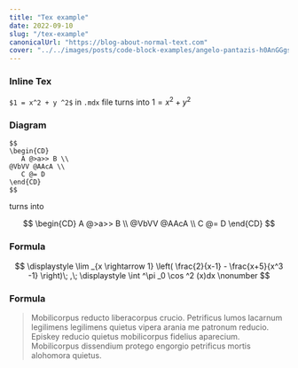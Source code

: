 ```yaml
---
title: "Tex example"
date: 2022-09-10
slug: "/tex-example"
canonicalUrl: "https://blog-about-normal-text.com"
cover: "../../images/posts/code-block-examples/angelo-pantazis-h0AnGGgseio-unsplash.jpg"
---
```



### Inline Tex
` $1 = x^2 + y ^2$ ` in `.mdx` file turns into $1 = x^2 + y ^2$

### Diagram 
```
$$
\begin{CD}
   A @>a>> B \\
@VbVV @AAcA \\
   C @= D
\end{CD}
$$
```
 turns into

$$
\begin{CD}
   A @>a>> B \\
@VbVV @AAcA \\
   C @= D
\end{CD}
$$

### Formula
$$
 \displaystyle \lim _{x \rightarrow 1} \left( \frac{2}{x-1} - \frac{x+5}{x^3 -1} \right)\; ,\;
 \displaystyle \int ^\pi _0 \cos ^2 (x)dx \nonumber
$$

### Formula




> Mobilicorpus reducto liberacorpus crucio. Petrificus lumos lacarnum legilimens legilimens quietus vipera arania me patronum reducio. Episkey reducio quietus mobilicorpus fidelius aparecium. Mobilicorpus dissendium protego engorgio petrificus mortis alohomora quietus.

